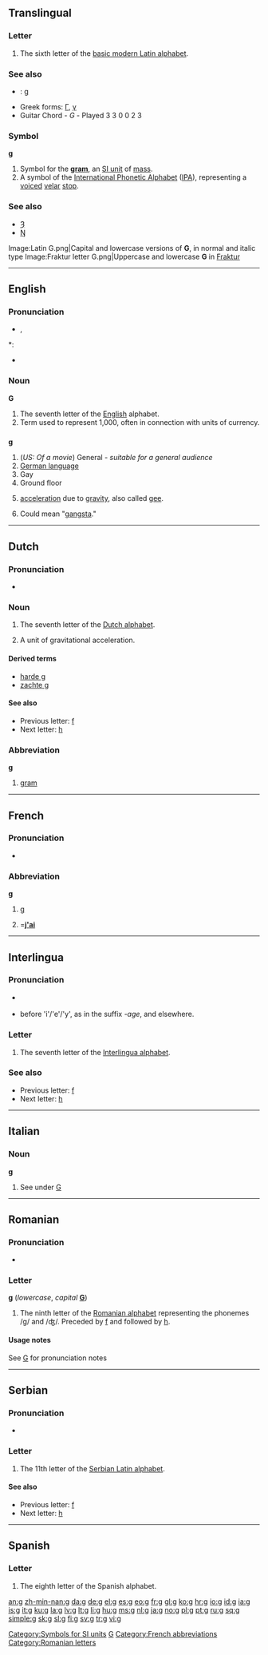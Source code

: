 {{Basic Latin character info|image=[[Image:Letter g.svg|50px]]|hex=67|name=LATIN SMALL LETTER G}}
{{also|Appendix:Variations of "g"|ց}}
==Translingual==
{{wikipedia}}

===Letter===
{{mul-letter|upper=G|lower=g|script=Latn}}

# The sixth letter of the [[Appendix:Latin script|basic modern Latin alphabet]].

===See also===
{{Latn-script}}
* {{qualifier|IPA}}: [[ɡ]]
* Greek forms: [[Γ]], [[γ]]
* Guitar Chord - ''G'' - Played 3 3 0 0 2 3

===Symbol===
'''g'''

# Symbol for the '''[[gram]]''', an [[Appendix:SI units|SI unit]] of [[mass]].
# A symbol of the [[International Phonetic Alphabet]] ([[IPA]]), representing a [[voiced]] [[velar]] [[stop]].

===See also===
* [[Ȝ]]
* [[Ŋ]]
{{Letter
|page=G
|NATO=Golf
|Morse=––·
|Character=G7
|Braille=⠛
}}
<gallery caption="Letter styles" perrow=3>
Image:Latin G.png|Capital and lowercase versions of '''G''', in normal and italic type
Image:Fraktur letter G.png|Uppercase and lowercase '''G''' in [[Fraktur]]
</gallery>

[[Category:Symbols for SI units]]

----

==English==

===Pronunciation===
* {{sense|letter name}} {{IPA|/dʒiː/}}, {{SAMPA|/dZi:/}}
: {{audio|en-us-g.ogg|Audio (US)}}
: {{audio|en-uk-g.ogg|Audio (UK)}}
*: {{rhymes|iː}}
* {{sense|phoneme}} {{IPA|/g/|/j/}}

===Noun===
'''G'''

# The seventh letter of the [[English]] alphabet.
# Term used to represent 1,000, often in connection with units of currency.

==={{abbreviation}}===
'''g'''

# (''US: Of a movie'') General - ''suitable for a general audience''
# [[German language]]
# Gay
# Ground floor
# {{italbrac|italicized}} [[acceleration]] due to [[gravity]], also called [[gee]].
# Could mean "[[gangsta]]."

[[Category:IPA symbols|G]]

----

==Dutch==

===Pronunciation===
* {{sense|letter name}} {{IPA|/χeː/|lang=nl}}

===Noun===
{{infl|nl|letter|lower case||upper case|G}}

# The seventh letter of the [[Dutch alphabet]].
# {{physics|lang=nl}} A unit of gravitational acceleration.

====Derived terms====
* [[harde g]]
* [[zachte g]]

====See also====
* Previous letter: [[f#Dutch|f]]
* Next letter: [[h#Dutch|h]]

===Abbreviation===
'''g'''

# {{physics|lang=nl}} [[gram]]

----

==French==

===Pronunciation===
* {{IPA|/ʒe/|lang=fr}}

===Abbreviation===
'''g'''

# {{physics|lang=fr}} [[#English|g]]
# {{context|texting|_|slang|lang=fr}} ='''[[j'ai]]'''

[[Category:French abbreviations]]

----

==Interlingua==

===Pronunciation===
* {{sense|letter name}} {{IPA|/dʒe/|lang=ia}}
* {{sense|phoneme}} {{IPA|/dʒ/|lang=ia}} before 'i'/'e'/'y', as {{IPAchar|/ʒ/}} in the suffix ''-age'', and {{IPAchar|/g/}} elsewhere.

===Letter===
{{infl|ia|letter|lower case||upper case|G}}

# The seventh letter of the [[Interlingua alphabet]].

===See also===
* Previous letter: [[f]]
* Next letter: [[h]]

----

==Italian==

===Noun===
'''g''' {{m|f|inv}}

# See under [[G#Italian|G]]

----

==Romanian==

===Pronunciation===
* {{IPA|/ge/|/ʤ/|lang=ro}}

===Letter===
'''g''' (''lowercase'', ''capital'' '''[[G]]''')

# The ninth letter of the [[Romanian alphabet]] representing the phonemes /g/ and /ʤ/. Preceded by [[f]] and followed by [[h]].

====Usage notes====
See [[G]] for pronunciation notes

[[Category:Romanian letters]]

----

==Serbian==

===Pronunciation===
* {{qualifier|phoneme}} {{IPA|/ɡ/|lang=sr}}

===Letter===
{{infl|sr|letter|lower case||upper case|G}}

# The 11th letter of the [[Serbian Latin alphabet]].

====See also====
* Previous letter: [[f#Serbian|f]]
* Next letter: [[h#Serbian|h]]

----

==Spanish==

===Letter===
{{infl|es|letter|lower case||upper case|G}}

# The eighth letter of the Spanish alphabet.

[[an:g]]
[[zh-min-nan:g]]
[[da:g]]
[[de:g]]
[[el:g]]
[[es:g]]
[[eo:g]]
[[fr:g]]
[[gl:g]]
[[ko:g]]
[[hr:g]]
[[io:g]]
[[id:g]]
[[ia:g]]
[[is:g]]
[[it:g]]
[[ku:g]]
[[la:g]]
[[lv:g]]
[[lt:g]]
[[li:g]]
[[hu:g]]
[[ms:g]]
[[nl:g]]
[[ja:g]]
[[no:g]]
[[pl:g]]
[[pt:g]]
[[ru:g]]
[[sq:g]]
[[simple:g]]
[[sk:g]]
[[sl:g]]
[[fi:g]]
[[sv:g]]
[[tr:g]]
[[vi:g]]